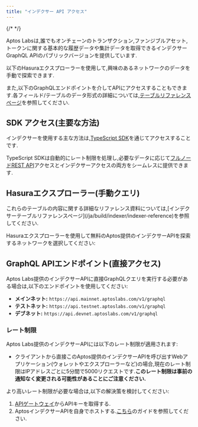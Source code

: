 ```yaml
---
title: "インデクサー API アクセス"
---
```



{/* <IndexerBetaNotice></IndexerBetaNotice> */}

Aptos Labsは,誰でもオンチェーンのトランザクション,ファンジブルアセット,トークンに関する基本的な履歴データや集計データを取得できるインデクサーGraphQL APIのパブリックバージョンを提供しています.

以下のHasuraエクスプローラーを使用して,興味のあるネットワークのデータを手動で探索できます.

また,以下のGraphQLエンドポイントを介してAPIにアクセスすることもできます.各フィールド/テーブルのデータ形式の詳細については,[テーブルリファレンスページ](/ja/build/indexer/indexer-reference)を参照してください.

## SDK アクセス(主要な方法)

インデクサーを使用する主な方法は,[TypeScript SDK](/ja/build/sdks/ts-sdk/fetch-data-via-sdk)を通じてアクセスすることです.

TypeScript SDKは自動的にレート制限を処理し,必要なデータに応じて[フルノードREST API](/ja/build/apis/fullnode-rest-api)アクセスとインデクサーアクセスの両方をシームレスに提供できます.

## Hasuraエクスプローラー(手動クエリ)

<Aside type="note">
  これらのテーブルの内容に関する詳細なリファレンス資料については,[インデクサーテーブルリファレンスページ](/ja/build/indexer/indexer-reference)を参照してください.
</Aside>

Hasuraエクスプローラーを使用して無料のAptos提供のインデクサーAPIを探索するネットワークを選択してください:

<CardGrid>
  <LinkCard href="https://cloud.hasura.io/public/graphiql?endpoint=https://api.mainnet.aptoslabs.com/v1/graphql" title="メインネット" description="Aptosメインネット用のHasura GraphQLエクスプローラー" target="_blank" />

  <LinkCard href="https://cloud.hasura.io/public/graphiql?endpoint=https://api.testnet.aptoslabs.com/v1/graphql" title="テストネット" description="Aptosテストネット用のHasura GraphQLエクスプローラー" target="_blank" />

  <LinkCard href="https://cloud.hasura.io/public/graphiql?endpoint=https://api.devnet.aptoslabs.com/v1/graphql" title="デブネット" description="Aptosデブネット用のHasura GraphQLエクスプローラー" target="_blank" />
</CardGrid>

## GraphQL APIエンドポイント(直接アクセス)

Aptos Labs提供のインデクサーAPIに直接GraphQLクエリを実行する必要がある場合は,以下のエンドポイントを使用してください:

- **メインネット:** `https://api.mainnet.aptoslabs.com/v1/graphql`
- **テストネット:** `https://api.testnet.aptoslabs.com/v1/graphql`
- **デブネット:** `https://api.devnet.aptoslabs.com/v1/graphql`

### レート制限

Aptos Labs提供のインデクサーAPIには以下のレート制限が適用されます:

- クライアントから直接このAptos提供のインデクサーAPIを呼び出すWebアプリケーション(ウォレットやエクスプローラーなど)の場合,現在のレート制限はIPアドレスごとに5分間で5000リクエストです.**このレート制限は事前の通知なく変更される可能性があることにご注意ください.**

より高いレート制限が必要な場合は,以下の解決策を検討してください:

1. [APIゲートウェイ](https://developers.aptoslabs.com/)からAPIキーを取得する.
2. AptosインデクサーAPIを自身でホストする.[こちら](/ja/build/indexer/self-hosted)のガイドを参照してください.
